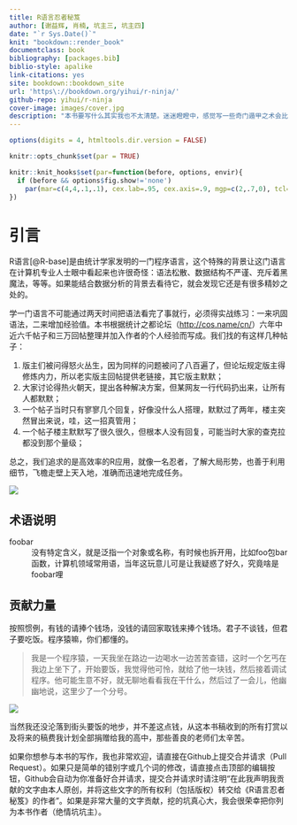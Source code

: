 ```yaml
---
title: R语言忍者秘笈
author: [谢益辉, 肖楠, 坑主三, 坑主四]
date: "`r Sys.Date()`"
knit: "bookdown::render_book"
documentclass: book
bibliography: [packages.bib]
biblio-style: apalike
link-citations: yes
site: bookdown::bookdown_site
url: 'https\://bookdown.org/yihui/r-ninja/'
github-repo: yihui/r-ninja
cover-image: images/cover.jpg
description: "本书要写什么其实我也不太清楚。迷迷瞪瞪中，感觉写一些奇门遁甲之术会比较有趣吧，算是程序猿/媛的自娱自乐了，如果在自娱自乐之外，读者能学到一些有用的技能，那就更好了。"
---
```


```r
options(digits = 4, htmltools.dir.version = FALSE)

knitr::opts_chunk$set(par = TRUE)

knitr::knit_hooks$set(par=function(before, options, envir){
  if (before && options$fig.show!='none')
    par(mar=c(4,4,.1,.1), cex.lab=.95, cex.axis=.9, mgp=c(2,.7,0), tcl=-.3)
})
```

# 引言 {#intro}

R语言[@R-base]是由统计学家发明的一门程序语言，这个特殊的背景让这门语言在计算机专业人士眼中看起来也许很奇怪：语法松散、数据结构不严谨、充斥着黑魔法，等等。如果能结合数据分析的背景去看待它，就会发现它还是有很多精妙之处的。

学一门语言不可能通过两天时间把语法看完了事就行，必须得实战练习：一来巩固语法，二来增加经验值。本书根据统计之都论坛（<http://cos.name/cn/>）六年中近六千帖子和三万回帖整理并加入作者的个人经验而写成。我们找的有这样几种帖子：

1. 版主们被问得怒火丛生，因为同样的问题被问了八百遍了，但论坛规定版主得修炼内力，所以老实版主回帖提供老链接，其它版主默默；
1. 大家讨论得热火朝天，提出各种解决方案，但某网友一行代码扔出来，让所有人都默默；
1. 一个帖子当时只有寥寥几个回复，好像没什么人搭理，默默过了两年，楼主突然冒出来说，哇，这一招真管用；
1. 一个帖子楼主默默写了很久很久，但根本人没有回复，可能当时大家的查克拉都没到那个量级；

总之，我们追求的是高效率的R应用，就像一名忍者，了解大局形势，也善于利用细节，飞檐走壁上天入地，准确而迅速地完成任务。

![](images/cover.jpg)

## 术语说明 {#terms .unnumbered}

foobar
:   没有特定含义，就是泛指一个对象或名称，有时候也拆开用，比如foo包bar函数，计算机领域常用语，当年这玩意儿可是让我疑惑了好久，究竟啥是foobar哩

## 贡献力量 {#contrib .unnumbered}

按照惯例，有钱的请捧个钱场，没钱的请回家取钱来捧个钱场。君子不谈钱，但君子要吃饭。程序猿嘛，你们都懂的。

> 我是一个程序猿，一天我坐在路边一边喝水一边苦苦查错，这时一个乞丐在我边上坐下了，开始要饭，我觉得他可怜，就给了他一块钱，然后接着调试程序。他可能生意不好，就无聊地看看我在干什么，然后过了一会儿，他幽幽地说，这里少了一个分号。

![](images/wechat.png)

当然我还没沦落到街头要饭的地步，并不差这点钱，从这本书稿收到的所有打赏以及将来的稿费我计划全部捐赠给我的高中，那些善良的老师们太辛苦。

如果你想参与本书的写作，我也非常欢迎，请直接在Github上提交合并请求（Pull Request）。如果只是简单的错别字或几个词的修改，请直接点击顶部的编辑按钮，Github会自动为你准备好合并请求，提交合并请求时请注明“在此我声明我贡献的文字由本人原创，并将这些文字的所有权利（包括版权）转交给《R语言忍者秘笈》的作者”。如果是非常大量的文字贡献，挖的坑真心大，我会很荣幸把你列为本书作者（绝情坑坑主）。

